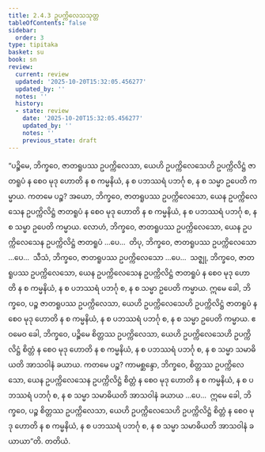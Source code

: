 ```yaml
---
title: 2.4.3 ဥပက္ကိလေသသုတ္တ
tableOfContents: false
sidebar:
  order: 3
type: tipitaka
basket: su
book: sn
review:
  current: review
  updated: '2025-10-20T15:32:05.456277'
  updated_by: ''
  notes: ''
  history:
  - state: review
    date: '2025-10-20T15:32:05.456277'
    updated_by: ''
    notes: ''
    previous_state: draft
---
```



<DynamicBreadcrumb />


<ReviewStatus review={frontmatter.review} showDetails={true} />

<HypothesisAnnotation frontmatter={frontmatter} />

<Division number="214" book="sn" e="ch" v="18" p="309">

<Paragraph number="504" book="sn">
“ပဉ္စိမေ, ဘိက္ခဝေ, ဇာတရူပဿ ဥပက္ကိလေသာ, ယေဟိ ဥပက္ကိလေသေဟိ ဥပက္ကိလိဋ္ဌံ ဇာတရူပံ န စေဝ မုဒု ဟောတိ န စ ကမ္မနိယံ, န စ ပဘဿရံ ပဘင်္ဂု စ, န စ သမ္မာ ဥပေတိ ကမ္မာယ. ကတမေ ပဉ္စ? အယော, ဘိက္ခဝေ, ဇာတရူပဿ ဥပက္ကိလေသော, ယေန ဥပက္ကိလေသေန ဥပက္ကိလိဋ္ဌံ ဇာတရူပံ န စေဝ မုဒု ဟောတိ န စ ကမ္မနိယံ, န စ ပဘဿရံ ပဘင်္ဂု စ, န စ သမ္မာ ဥပေတိ ကမ္မာယ. လောဟံ, ဘိက္ခဝေ, ဇာတရူပဿ ဥပက္ကိလေသော, ယေန ဥပက္ကိလေသေန ဥပက္ကိလိဋ္ဌံ ဇာတရူပံ …ပေ…  တိပု, ဘိက္ခဝေ, ဇာတရူပဿ ဥပက္ကိလေသော …ပေ…  သီသံ, ဘိက္ခဝေ, ဇာတရူပဿ ဥပက္ကိလေသော …ပေ…  သဇ္ဈု, ဘိက္ခဝေ, ဇာတရူပဿ ဥပက္ကိလေသော, ယေန ဥပက္ကိလေသေန ဥပက္ကိလိဋ္ဌံ ဇာတရူပံ န စေဝ မုဒု ဟောတိ န စ ကမ္မနိယံ, န စ ပဘဿရံ ပဘင်္ဂု စ, န စ သမ္မာ ဥပေတိ ကမ္မာယ. ဣမေ ခေါ, ဘိက္ခဝေ, ပဉ္စ ဇာတရူပဿ ဥပက္ကိလေသာ, ယေဟိ ဥပက္ကိလေသေဟိ ဥပက္ကိလိဋ္ဌံ ဇာတရူပံ န စေဝ မုဒု ဟောတိ န စ ကမ္မနိယံ, န စ ပဘဿရံ ပဘင်္ဂု စ, န စ သမ္မာ ဥပေတိ ကမ္မာယ.
</Paragraph>

<Paragraph number="505" book="sn">
ဧဝမေဝ ခေါ, ဘိက္ခဝေ, ပဉ္စိမေ စိတ္တဿ ဥပက္ကိလေသာ, ယေဟိ ဥပက္ကိလေသေဟိ ဥပက္ကိလိဋ္ဌံ စိတ္တံ န စေဝ မုဒု ဟောတိ န စ ကမ္မနိယံ, န စ ပဘဿရံ ပဘင်္ဂု စ, န စ သမ္မာ သမာဓိယတိ အာသဝါနံ ခယာယ. ကတမေ ပဉ္စ? ကာမစ္ဆန္ဒော, ဘိက္ခဝေ, စိတ္တဿ ဥပက္ကိလေသော, ယေန ဥပက္ကိလေသေန ဥပက္ကိလိဋ္ဌံ စိတ္တံ န စေဝ မုဒု ဟောတိ န စ ကမ္မနိယံ, န စ ပဘဿရံ ပဘင်္ဂု စ, န စ သမ္မာ သမာဓိယတိ အာသဝါနံ ခယာယ …ပေ…  ဣမေ ခေါ, ဘိက္ခဝေ, ပဉ္စ စိတ္တဿ ဥပက္ကိလေသာ, ယေဟိ ဥပက္ကိလေသေဟိ ဥပက္ကိလိဋ္ဌံ စိတ္တံ န စေဝ မုဒု ဟောတိ န စ ကမ္မနိယံ, န စ ပဘဿရံ ပဘင်္ဂု စ, န စ သမ္မာ သမာဓိယတိ အာသဝါနံ ခယာယာ”တိ.

</Paragraph>
</Division>

<Paragraph number="506" type="center" book="sn">
တတိယံ.
</Paragraph>